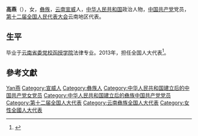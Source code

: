 {{Otheruses|other=名为高燕的其他人物|高燕}}

'''高燕'''（{{bd|1976年||}}），女，[[彝族|彝族]]，[[云南|云南]][[宣威|宣威]]人，[[中华人民共和国|中华人民共和国]]政治人物，[[中国共产党|中国共产党]]党员，[[第十二届全国人民代表大会|第十二届全国人民代表大会]]云南地区代表。

== 生平 ==
毕业于[[云南省委党校函授学院|云南省委党校函授学院]]法律专业。2013年，担任全国人大代表<ref>{{cite news|title=全国人大代表信息-高燕|url= http://210.82.31.1:8084/delegate/viewDelegate.action?dbid=122401|accessdate=2013-04-05|newspaper=全国人大网}}{{Dead link|date=2020年1月 |bot=InternetArchiveBot |fix-attempted=yes }}</ref>。

== 參考文獻 ==
{{reflist}}

{{中华人民共和国政治人物小作品}}

{{Authority control}}
{{DEFAULTSORT:Gao高}}
[[Category:高姓|Yan燕]]
[[Category:宣威人|Category:宣威人]]
[[Category:彝族人|Category:彝族人]]
[[Category:中华人民共和国建立后的中国共产党女党员|Category:中华人民共和国建立后的中国共产党女党员]]
[[Category:中华人民共和国建立后的彝族中国共产党党员|Category:中华人民共和国建立后的彝族中国共产党党员]]
[[Category:第十二届全国人大代表|Category:第十二届全国人大代表]]
[[Category:云南彝族全国人大代表|Category:云南彝族全国人大代表]]
[[Category:女性全國人大代表|Category:女性全國人大代表]]